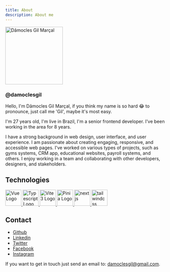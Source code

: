 ```yaml
---
title: About
description: About me
---
```


<div class="flex flex-col justify-center" >
<Image class="rounded-full" src="/damoclesgil.jpg" width="180" height="180" alt="Dâmocles Gil Marçal" title="Dâmocles Gil" />

<h3>@damoclesgil</h3>
</div>

Hello, I'm Dâmocles Gil Marçal, if you think my name is so hard 😂 to pronounce, just call me 'Gil', maybe it's most easy. 

I'm 27 years old, I'm live in Brazil, I'm a senior frontend developer. I've been working in the area for 8 years. 

I have a strong background in web design, user interface, and user experience. I am passionate about creating engaging, responsive, and accessible web pages. I've worked on various types of projects, such as gyms systems, CRM app, educational websites, payroll systems, and others. I enjoy working in a team and collaborating with other developers, designers, and stakeholders.

## Technologies

<div class="flex flex-row justify-between items-start" style={{ marginTop: '0.2rem' }}>
  <a href="https://vuejs.org/" target="blank">
   <Image src="https://router.vuejs.org/logo.svg" width="50" height="50" alt="Vue Logo" />
  </a>
  <a href="https://www.typescriptlang.org/" target="blank">
    <img
      src="https://upload.wikimedia.org/wikipedia/commons/thumb/4/4c/Typescript_logo_2020.svg/1024px-Typescript_logo_2020.svg.png?20210506173343"
      width="50"
      height="50" 
      alt="Typescript Logo"
    />
  </a>
  <a href="https://vitejs.dev/" target="blank">
    <img src="https://vitejs.dev/logo.svg" width="50" height="50"  alt="Vite 3 Logo" />
  </a>
  <a href="https://pinia.vuejs.org/" target="blank">
    <img src="https://pinia.vuejs.org/logo.svg" width="50" height="50"  alt="Pinia Logo" />
  </a>
  <a href="https://nextjs.org/" target="blank">
   <img width="50" height="50"  src="https://raw.githubusercontent.com/devicons/devicon/master/icons/nextjs/nextjs-original.svg" alt="nextjs" />
  </a>
  <a href="https://tailwindcss.com/" target="blank">
   <img width="50" height="50"  src="https://raw.githubusercontent.com/devicons/devicon/6910f0503efdd315c8f9b858234310c06e04d9c0/icons/tailwindcss/tailwindcss-original.svg" alt="tailwindcss" />
  </a>
</div>

## Contact


- [Github](https://github.com/damoclesgil/)
- [Linkedin](https://www.linkedin.com/in/damoclesgil/)
- [Twitter](https://twitter.com/damoclesgil)
- [Facebook](https://www.facebook.com/damoclesgil)
- [Instagram](https://www.instagram.com/damoclesgil/)

If you want to get in touch just send an email to: [damoclesgil@gmail.com](mailto:damoclesgil@gmail.com).

